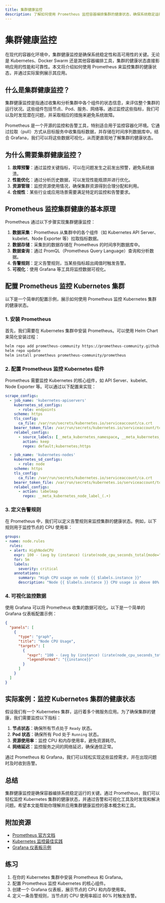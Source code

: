 ```yaml
---
title: 集群健康监控
description: 了解如何使用 Prometheus 监控容器编排集群的健康状态，确保系统稳定运行。
---
```


# 集群健康监控

在现代的容器化环境中，集群健康监控是确保系统稳定性和高可用性的关键。无论是 Kubernetes、Docker Swarm 还是其他容器编排工具，集群的健康状态直接影响应用的性能和可靠性。本文将介绍如何使用 Prometheus 来监控集群的健康状态，并通过实际案例展示其应用。

## 什么是集群健康监控？

集群健康监控是指通过收集和分析集群中各个组件的状态信息，来评估整个集群的运行状况。这些组件包括节点、Pod、服务、网络等。通过监控这些指标，我们可以及时发现潜在问题，并采取相应的措施来避免系统故障。

Prometheus 是一个开源的监控和告警工具，特别适合用于监控容器化环境。它通过拉取（pull）方式从目标服务中收集指标数据，并存储在时间序列数据库中。结合 Grafana，我们可以将这些数据可视化，从而更直观地了解集群的健康状态。

## 为什么需要集群健康监控？

1. **故障预警**：通过监控关键指标，可以在问题发生之前发出预警，避免系统崩溃。
2. **性能优化**：通过分析历史数据，可以发现性能瓶颈并进行优化。
3. **资源管理**：监控资源使用情况，确保集群资源得到合理分配和利用。
4. **合规性**：某些行业或应用场景需要满足特定的监控和告警要求。

## Prometheus 监控集群健康的基本原理

Prometheus 通过以下步骤实现集群健康监控：

1. **数据采集**：Prometheus 从集群中的各个组件（如 Kubernetes API Server、kubelet、Node Exporter 等）拉取指标数据。
2. **数据存储**：采集到的数据存储在 Prometheus 的时间序列数据库中。
3. **数据查询**：通过 PromQL（Prometheus Query Language）查询和分析数据。
4. **告警规则**：定义告警规则，当某些指标超出阈值时触发告警。
5. **可视化**：使用 Grafana 等工具将监控数据可视化。

## 配置 Prometheus 监控 Kubernetes 集群

以下是一个简单的配置示例，展示如何使用 Prometheus 监控 Kubernetes 集群的健康状态。

### 1. 安装 Prometheus

首先，我们需要在 Kubernetes 集群中安装 Prometheus。可以使用 Helm Chart 来简化安装过程：

```bash
helm repo add prometheus-community https://prometheus-community.github.io/helm-charts
helm repo update
helm install prometheus prometheus-community/prometheus
```

### 2. 配置 Prometheus 监控 Kubernetes 组件

Prometheus 需要监控 Kubernetes 的核心组件，如 API Server、kubelet、Node Exporter 等。可以通过以下配置来实现：

```yaml
scrape_configs:
  - job_name: 'kubernetes-apiservers'
    kubernetes_sd_configs:
      - role: endpoints
    scheme: https
    tls_config:
      ca_file: /var/run/secrets/kubernetes.io/serviceaccount/ca.crt
    bearer_token_file: /var/run/secrets/kubernetes.io/serviceaccount/token
    relabel_configs:
      - source_labels: [__meta_kubernetes_namespace, __meta_kubernetes_service_name, __meta_kubernetes_endpoint_port_name]
        action: keep
        regex: default;kubernetes;https

  - job_name: 'kubernetes-nodes'
    kubernetes_sd_configs:
      - role: node
    scheme: https
    tls_config:
      ca_file: /var/run/secrets/kubernetes.io/serviceaccount/ca.crt
    bearer_token_file: /var/run/secrets/kubernetes.io/serviceaccount/token
    relabel_configs:
      - action: labelmap
        regex: __meta_kubernetes_node_label_(.+)
```

### 3. 定义告警规则

在 Prometheus 中，我们可以定义告警规则来监控集群的健康状态。例如，以下规则用于监控节点的 CPU 使用率：

```yaml
groups:
- name: node.rules
  rules:
  - alert: HighNodeCPU
    expr: 100 - (avg by (instance) (irate(node_cpu_seconds_total{mode="idle"}[5m])) * 100) > 80
    for: 5m
    labels:
      severity: critical
    annotations:
      summary: "High CPU usage on node {{ $labels.instance }}"
      description: "Node {{ $labels.instance }} CPU usage is above 80% for 5 minutes."
```

### 4. 可视化监控数据

使用 Grafana 可以将 Prometheus 收集的数据可视化。以下是一个简单的 Grafana 仪表板配置示例：

```json
{
  "panels": [
    {
      "type": "graph",
      "title": "Node CPU Usage",
      "targets": [
        {
          "expr": "100 - (avg by (instance) (irate(node_cpu_seconds_total{mode=\"idle\"}[5m])) * 100)",
          "legendFormat": "{{instance}}"
        }
      ]
    }
  ]
}
```

## 实际案例：监控 Kubernetes 集群的健康状态

假设我们有一个 Kubernetes 集群，运行着多个微服务应用。为了确保集群的健康，我们需要监控以下指标：

1. **节点状态**：确保所有节点处于 `Ready` 状态。
2. **Pod 状态**：确保所有 Pod 处于 `Running` 状态。
3. **资源使用率**：监控 CPU 和内存使用率，避免资源耗尽。
4. **网络延迟**：监控服务之间的网络延迟，确保通信正常。

通过 Prometheus 和 Grafana，我们可以轻松实现这些监控需求，并在出现问题时及时收到告警。

## 总结

集群健康监控是确保容器编排系统稳定运行的关键。通过 Prometheus，我们可以轻松监控 Kubernetes 集群的健康状态，并通过告警和可视化工具及时发现和解决问题。希望本文能帮助你理解并应用集群健康监控的基本概念和工具。

## 附加资源

- [Prometheus 官方文档](https://prometheus.io/docs/)
- [Kubernetes 监控最佳实践](https://kubernetes.io/docs/concepts/cluster-administration/monitoring/)
- [Grafana 仪表板示例](https://grafana.com/grafana/dashboards)

## 练习

1. 在你的 Kubernetes 集群中安装 Prometheus 和 Grafana。
2. 配置 Prometheus 监控 Kubernetes 的核心组件。
3. 创建一个 Grafana 仪表板，展示节点的 CPU 和内存使用率。
4. 定义一条告警规则，当节点的 CPU 使用率超过 80% 时触发告警。
